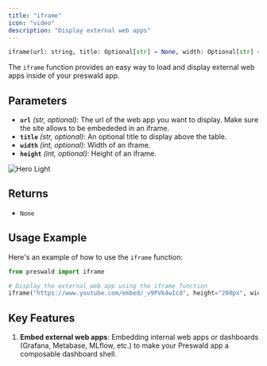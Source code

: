 ```yaml
---
title: "iframe"
icon: "video"
description: "Display external web apps"
---
```


```python
iframe(url: string, title: Optional[str] = None, width: Optional[str] = '100%', height: Optional[str] = "500px") -> Dict
```

The `iframe` function provides an easy way to load and display external web apps inside of your preswald app.

## Parameters

- **`url`** _(str, optional)_: The url of the web app you want to display. Make sure the site allows to be embededed in an iframe.
- **`title`** _(str, optional)_: An optional title to display above the table.
- **`width`** _(int, optional)_: Width of an iframe.
- **`height`** _(int, optional)_: Height of an iframe.

<Frame>
<img
  className="block dark:hidden"
  src="/images/iframe.png"
  alt="Hero Light"
/>
</Frame>

## Returns

- `None`

## Usage Example

Here's an example of how to use the `iframe` function:

```python
from preswald import iframe

# Display the external web app using the iframe function
iframe("https://www.youtube.com/embed/_v9PVk4wIcd", height="200px", width="50%")
```

## Key Features

1. **Embed external web apps**: Embedding internal web apps or dashboards (Grafana, Metabase, MLflow, etc.) to make your Preswald app a composable dashboard shell.
